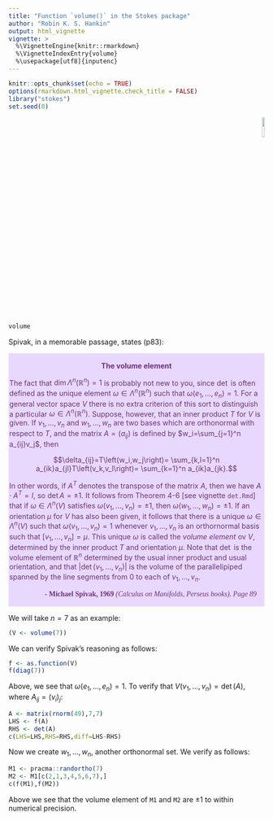 ```yaml
---
title: "Function `volume()` in the Stokes package"
author: "Robin K. S. Hankin"
output: html_vignette
vignette: >
  %\VignetteEngine{knitr::rmarkdown}
  %\VignetteIndexEntry{volume}
  %\usepackage[utf8]{inputenc}
---
```


```r
knitr::opts_chunk$set(echo = TRUE)
options(rmarkdown.html_vignette.check_title = FALSE)
library("stokes")
set.seed(0)
```

<p style="text-align: right;">
![](`r system.file("help/figures/stokes.png", package = "stokes")`){width=10%}
</p>

```r
volume
```

Spivak, in a memorable passage, states (p83):

<div class="warning" style='padding:0.1em; background-color:#E9D8FD; color:#69337A'>
<span>
<p style='margin-top:1em; text-align:center'>
<b>The volume element</b></p>
<p style='margin-left:1em;'>

The fact that $\operatorname{dim}\Lambda^n\left(\mathbb{R}^n\right)=1$
is probably not new to you, since $\operatorname{det}$ is often
defined as the unique element
$\omega\in\Lambda^n\left(\mathbb{R}^n\right)$ such that
$\omega\left(e_1,\ldots,e_n\right)=1$.  For a general vector space $V$
there is no extra criterion of this sort to distinguish a particular
$\omega\in\Lambda^n\left(\mathbb{R}^n\right)$.  Suppose, however, that
an inner product $T$ for $V$ is given.  If $v_1,\ldots,v_n$ and
$w_1,\ldots, w_n$ are two bases which are orthonormal with respect to
$T$, and the matrix $A=\left(a_{ij}\right)$ is defined by
$w_i=\sum_{j=1}^n a_{ij}v_j$, then

$$\delta_{ij}=T\left(w_i,w_j\right)=
\sum_{k,l=1}^n a_{ik}a_{jl}T\left(v_k,v_l\right)=
\sum_{k=1}^n a_{ik}a_{jk}.$$

\noindent In other words, if $A^T$ denotes the transpose of the matrix
$A$, then we have $A\cdot A^T=I$, so $\operatorname{det}A=\pm 1$.  It
follows from Theorem 4-6 [see vignette `det.Rmd`] that if
$\omega\in\Lambda^n(V)$ satisfies
$\omega\left(v_1,\ldots,v_n\right)=\pm 1$, then
$\omega\left(w_1,\ldots,w_n\right)=\pm 1$.  If an orientation $\mu$
for $V$ has also been given, it follows that there is a unique
$\omega\in\Lambda^n(V)$ such that
$\omega\left(v_1,\ldots,v_n\right)=1$ whenever $v_1,\ldots,v_n$ is an
orthornormal basis such that $\left[v_1,\ldots,v_n\right]=\mu$.  This
unique $\omega$ is called the *volume element* ov $V$, determined by
the inner product $T$ and orientation $\mu$.  Note that
$\operatorname{det}$ is the volume element of $\mathbb{R}^n$
determined by the usual inner product and usual orientation, and that
$\left|\operatorname{det}\left(v_1,\ldots,v_n\right)\right|$ is the
volume of the parallelipiped spanned by the line segments from $0$ to
each of $v_1,\ldots,v_n$.
</p>
<p style='margin-bottom:1em; margin-right:1em; text-align:right; font-family:Georgia'> <b>- Michael Spivak, 1969</b> <i>(Calculus on Manifolds, Perseus books).  Page 89</i>
</p></span>
</div>

We will take $n=7$ as an example:


```r
(V <- volume(7))
```

We can verify Spivak's reasoning as follows:

```r
f <- as.function(V)
f(diag(7))
```

Above, we see that $\omega\left(e_1,\ldots,e_n\right)=1$.  To verify
that $V\left(v_1,\ldots,v_n\right)=\operatorname{det}(A)$, where
$A_{ij}=\left(v_i\right)_j$:

```r
A <- matrix(rnorm(49),7,7)
LHS <- f(A)
RHS <- det(A)
c(LHS=LHS,RHS=RHS,diff=LHS-RHS)
```

Now we create $w_1,\ldots,w_n$, another orthonormal set.  We verify as
follows:

```r
M1 <- pracma::randortho(7)
M2 <- M1[c(2,1,3,4,5,6,7),]
c(f(M1),f(M2))
```

Above we see that the volume element of `M1` and `M2` are $\pm1$ to
within numerical precision.